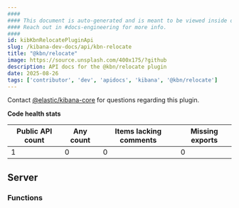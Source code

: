 ```yaml
---
####
#### This document is auto-generated and is meant to be viewed inside our experimental, new docs system.
#### Reach out in #docs-engineering for more info.
####
id: kibKbnRelocatePluginApi
slug: /kibana-dev-docs/api/kbn-relocate
title: "@kbn/relocate"
image: https://source.unsplash.com/400x175/?github
description: API docs for the @kbn/relocate plugin
date: 2025-08-26
tags: ['contributor', 'dev', 'apidocs', 'kibana', '@kbn/relocate']
---
```




Contact [@elastic/kibana-core](https://github.com/orgs/elastic/teams/kibana-core) for questions regarding this plugin.

**Code health stats**

| Public API count  | Any count | Items lacking comments | Missing exports |
|-------------------|-----------|------------------------|-----------------|
| 1 | 0 | 0 | 0 |

## Server

### Functions
<DocDefinitionList data={kbnRelocateObj.server.functions}/>

